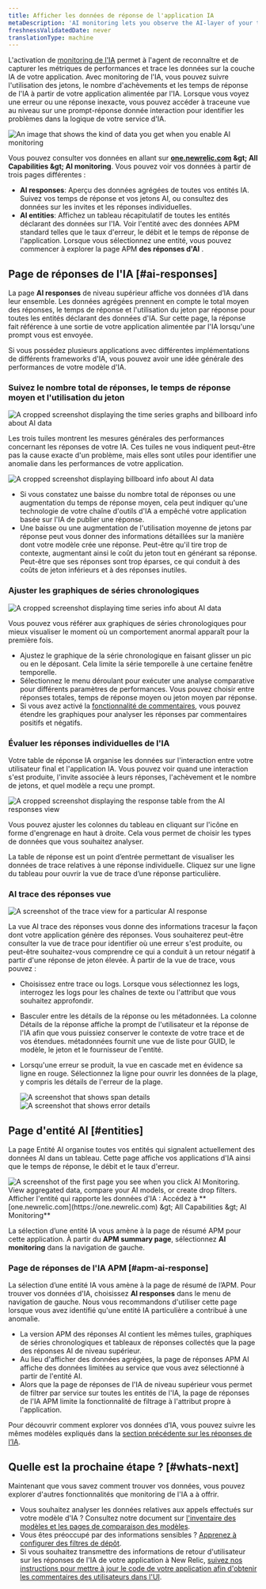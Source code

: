 ```yaml
---
title: Afficher les données de réponse de l'application IA
metaDescription: 'AI monitoring lets you observe the AI-layer of your tech stack, giving you a holistic overview of the health and performance of your AI-powered app.'
freshnessValidatedDate: never
translationType: machine
---
```


L&apos;activation de [monitoring de l&apos;IA](/docs/ai-monitoring/intro-to-ai-monitoring) permet à l&apos;agent de reconnaître et de capturer les métriques de performances et trace les données sur la couche IA de votre application. Avec monitoring de l&apos;IA, vous pouvez suivre l&apos;utilisation des jetons, le nombre d&apos;achèvements et les temps de réponse de l&apos;IA à partir de votre application alimentée par l&apos;IA. Lorsque vous voyez une erreur ou une réponse inexacte, vous pouvez accéder à traceune vue au niveau sur une prompt-réponse donnée interaction pour identifier les problèmes dans la logique de votre service d&apos;IA.

<img title="AI responses data" alt="An image that shows the kind of data you get when you enable AI monitoring" src="/images/ai_screenshot-full_intro-ai-ui.webp" />

Vous pouvez consulter vos données en allant sur <DNT>**[one.newrelic.com](https://one.newrelic.com) &amp;gt; All Capabilities &amp;gt; AI monitoring**</DNT>. Vous pouvez voir vos données à partir de trois pages différentes :

* <DNT>**AI responses**</DNT>: Aperçu des données agrégées de toutes vos entités IA. Suivez vos temps de réponse et vos jetons AI, ou consultez des données sur les invites et les réponses individuelles.
* <DNT>**AI entities**</DNT>: Affichez un tableau récapitulatif de toutes les entités déclarant des données sur l&apos;IA. Voir l&apos;entité avec des données APM standard telles que le taux d&apos;erreur, le débit et le temps de réponse de l&apos;application. Lorsque vous sélectionnez une entité, vous pouvez commencer à explorer la page APM **des réponses d&apos;AI** .

## Page de réponses de l&apos;IA [#ai-responses]

La page <DNT>**AI responses**</DNT> de niveau supérieur affiche vos données d’IA dans leur ensemble. Les données agrégées prennent en compte le total moyen des réponses, le temps de réponse et l&apos;utilisation du jeton par réponse pour toutes les entités déclarant des données d&apos;IA. Sur cette page, la réponse fait référence à une sortie de votre application alimentée par l&apos;IA lorsqu&apos;une prompt vous est envoyée.

Si vous possédez plusieurs applications avec différentes implémentations de différents frameworks d&apos;IA, vous pouvez avoir une idée générale des performances de votre modèle d&apos;IA.

### Suivez le nombre total de réponses, le temps de réponse moyen et l&apos;utilisation du jeton

<img title="AI responses response billboard and time series graphs" alt="A cropped screenshot displaying the time series graphs and billboard info about AI data" src="/images/ai_screenshot-crop_timeseries-billboard.webp" />

Les trois tuiles montrent les mesures générales des performances concernant les réponses de votre IA. Ces tuiles ne vous indiquent peut-être pas la cause exacte d&apos;un problème, mais elles sont utiles pour identifier une anomalie dans les performances de votre application.

<img title="Three tiles to show spikes and drops in response usage" alt="A cropped screenshot displaying billboard info about AI data" src="/images/ai_screenshot-crop_billboard.webp" />

* Si vous constatez une baisse du nombre total de réponses ou une augmentation du temps de réponse moyen, cela peut indiquer qu&apos;une technologie de votre chaîne d&apos;outils d&apos;IA a empêché votre application basée sur l&apos;IA de publier une réponse.
* Une baisse ou une augmentation de l&apos;utilisation moyenne de jetons par réponse peut vous donner des informations détaillées sur la manière dont votre modèle crée une réponse. Peut-être qu&apos;il tire trop de contexte, augmentant ainsi le coût du jeton tout en générant sa réponse. Peut-être que ses réponses sont trop éparses, ce qui conduit à des coûts de jeton inférieurs et à des réponses inutiles.

### Ajuster les graphiques de séries chronologiques

<img title="AI time series graphs" alt="A cropped screenshot displaying time series info about AI data" src="/images/ai_screenshot-crop_Cropped-image-of-AI-timeseries.webp" />

Vous pouvez vous référer aux graphiques de séries chronologiques pour mieux visualiser le moment où un comportement anormal apparaît pour la première fois.

* Ajustez le graphique de la série chronologique en faisant glisser un pic ou en le déposant. Cela limite la série temporelle à une certaine fenêtre temporelle.
* Sélectionnez le menu déroulant pour exécuter une analyse comparative pour différents paramètres de performances. Vous pouvez choisir entre réponses totales, temps de réponse moyen ou jeton moyen par réponse.
* Si vous avez activé la [fonctionnalité de commentaires](/docs/ai-monitoring/customize-agent-ai-monitoring), vous pouvez étendre les graphiques pour analyser les réponses par commentaires positifs et négatifs.

### Évaluer les réponses individuelles de l&apos;IA

Votre table de réponse IA organise les données sur l&apos;interaction entre votre utilisateur final et l&apos;application IA. Vous pouvez voir quand une interaction s&apos;est produite, l&apos;invite associée à leurs réponses, l&apos;achèvement et le nombre de jetons, et quel modèle a reçu une prompt.

<img title="AI response page response table" alt="A cropped screenshot displaying the response table from the AI responses view" src="/images/ai_screenshot-crop_response-table.webp" />

Vous pouvez ajuster les colonnes du tableau en cliquant sur l&apos;icône en forme d&apos;engrenage en haut à droite. Cela vous permet de choisir les types de données que vous souhaitez analyser.

La table de réponse est un point d’entrée permettant de visualiser les données de trace relatives à une réponse individuelle. Cliquez sur une ligne du tableau pour ouvrir la vue de trace d’une réponse particulière.

### AI trace des réponses vue

<img title="AI response trace view" alt="A screenshot of the trace view for a particular AI response" src="/images/ai_screenshot-full_trace-view-ai-response.webp" />

La vue AI trace des réponses vous donne des informations tracesur la façon dont votre application génère des réponses. Vous souhaiterez peut-être consulter la vue de trace pour identifier où une erreur s&apos;est produite, ou peut-être souhaitez-vous comprendre ce qui a conduit à un retour négatif à partir d&apos;une réponse de jeton élevée. À partir de la vue de trace, vous pouvez :

* Choisissez entre trace ou logs. Lorsque vous sélectionnez les logs, interrogez les logs pour les chaînes de texte ou l&apos;attribut que vous souhaitez approfondir.

* Basculer entre les détails de la réponse ou les métadonnées. La colonne Détails de la réponse affiche la prompt de l&apos;utilisateur et la réponse de l&apos;IA afin que vous puissiez conserver le contexte de votre trace et de vos étendues. métadonnées fournit une vue de liste pour GUID, le modèle, le jeton et le fournisseur de l&apos;entité.

* Lorsqu&apos;une erreur se produit, la vue en cascade met en évidence sa ligne en rouge. Sélectionnez la ligne pour ouvrir les données de la plage, y compris les détails de l&apos;erreur de la plage.

  <SideBySide>
    <Side>
      <img class="unbound" title="Span details modal" alt="A screenshot that shows span details " src="/images/ai_screenshot-crop_trace-waterfall-page-span-details.webp" />
    </Side>

    <Side>
      <img class="unbound" title="Error details modal" alt="A screenshot that shows error details " src="/images/ai_screenshot-crop_trace-waterfall-page-error-details.webp" />
    </Side>
  </SideBySide>

## Page d&apos;entité AI [#entities]

La page Entité AI organise toutes vos entités qui signalent actuellement des données AI dans un tableau. Cette page affiche vos applications d&apos;IA ainsi que le temps de réponse, le débit et le taux d&apos;erreur.

<img title="AI entities page" alt="A screenshot of the first page you see when you click AI Monitoring. View aggregated data, compare your AI models, or create drop filters." src="/images/ai_screenshot-crop_AI-entities-page.webp" />

<figcaption>
  Afficher l&apos;entité qui rapporte les données d&apos;IA : Accédez à **[one.newrelic.com](https://one.newrelic.com) &amp;gt; All Capabilities &amp;gt; AI Monitoring**
</figcaption>

La sélection d’une entité IA vous amène à la page de résumé APM pour cette application. À partir du <DNT>**APM summary page**</DNT>, sélectionnez <DNT>**AI monitoring**</DNT> dans la navigation de gauche.

### Page de réponses de l&apos;IA APM [#apm-ai-response]

La sélection d’une entité IA vous amène à la page de résumé de l’APM. Pour trouver vos données d&apos;IA, choisissez <DNT>**AI responses**</DNT> dans le menu de navigation de gauche. Nous vous recommandons d&apos;utiliser cette page lorsque vous avez identifié qu&apos;une entité IA particulière a contribué à une anomalie.

* La version APM des réponses AI contient les mêmes tuiles, graphiques de séries chronologiques et tableaux de réponses collectés que la page des réponses AI de niveau supérieur.
* Au lieu d&apos;afficher des données agrégées, la page de réponses APM AI affiche des données limitées au service que vous avez sélectionné à partir de l&apos;entité AI.
* Alors que la page de réponses de l&apos;IA de niveau supérieur vous permet de filtrer par service sur toutes les entités de l&apos;IA, la page de réponses de l&apos;IA APM limite la fonctionnalité de filtrage à l&apos;attribut propre à l&apos;application.

Pour découvrir comment explorer vos données d’IA, vous pouvez suivre les mêmes modèles expliqués dans la [section précédente sur les réponses de l’IA](#ai-responses).

## Quelle est la prochaine étape ? [#whats-next]

Maintenant que vous savez comment trouver vos données, vous pouvez explorer d&apos;autres fonctionnalités que monitoring de l&apos;IA a à offrir.

* Vous souhaitez analyser les données relatives aux appels effectués sur votre modèle d&apos;IA ? Consultez notre document sur [l&apos;inventaire des modèles et les pages de comparaison des modèles](/docs/ai-monitoring/explore-ai-data/view-model-data).
* Vous êtes préoccupé par des informations sensibles ? [Apprenez à configurer des filtres de dépôt](/docs/ai-monitoring/drop-sensitive-data).
* Si vous souhaitez transmettre des informations de retour d&apos;utilisateur sur les réponses de l&apos;IA de votre application à New Relic, [suivez nos instructions pour mettre à jour le code de votre application afin d&apos;obtenir les commentaires des utilisateurs dans l&apos;UI](/docs/ai-monitoring/customize-agent-ai-monitoring).